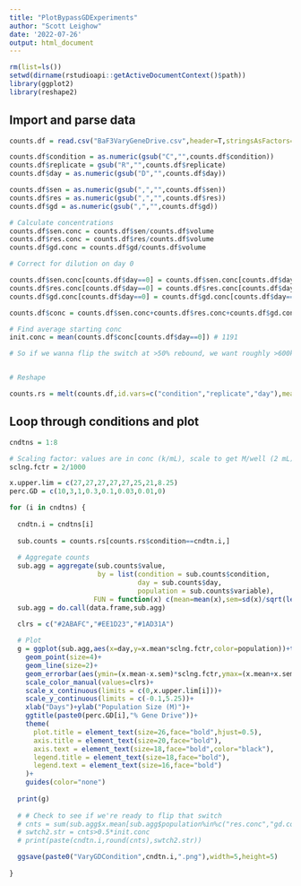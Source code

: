 ```yaml
---
title: "PlotBypassGDExperiments"
author: "Scott Leighow"
date: '2022-07-26'
output: html_document
---
```


```r
rm(list=ls())
setwd(dirname(rstudioapi::getActiveDocumentContext()$path))
library(ggplot2)
library(reshape2)
```


## Import and parse data

```r

counts.df = read.csv("BaF3VaryGeneDrive.csv",header=T,stringsAsFactors=F)

counts.df$condition = as.numeric(gsub("C","",counts.df$condition))
counts.df$replicate = gsub("R","",counts.df$replicate)
counts.df$day = as.numeric(gsub("D","",counts.df$day))

counts.df$sen = as.numeric(gsub(",","",counts.df$sen))
counts.df$res = as.numeric(gsub(",","",counts.df$res))
counts.df$gd = as.numeric(gsub(",","",counts.df$gd))

# Calculate concentrations
counts.df$sen.conc = counts.df$sen/counts.df$volume
counts.df$res.conc = counts.df$res/counts.df$volume
counts.df$gd.conc = counts.df$gd/counts.df$volume

# Correct for dilution on day 0

counts.df$sen.conc[counts.df$day==0] = counts.df$sen.conc[counts.df$day==0]*0.75
counts.df$res.conc[counts.df$day==0] = counts.df$res.conc[counts.df$day==0]*0.75
counts.df$gd.conc[counts.df$day==0] = counts.df$gd.conc[counts.df$day==0]*0.75

counts.df$conc = counts.df$sen.conc+counts.df$res.conc+counts.df$gd.conc

# Find average starting conc
init.conc = mean(counts.df$conc[counts.df$day==0]) # 1191

# So if we wanna flip the switch at >50% rebound, we want roughly >600k/mL


# Reshape

counts.rs = melt(counts.df,id.vars=c("condition","replicate","day"),measure.vars = c("sen.conc","res.conc","gd.conc"))

```

## Loop through conditions and plot

```r
cndtns = 1:8

# Scaling factor: values are in conc (k/mL), scale to get M/well (2 mL)
sclng.fctr = 2/1000

x.upper.lim = c(27,27,27,27,27,25,21,8.25)
perc.GD = c(10,3,1,0.3,0.1,0.03,0.01,0)

for (i in cndtns) {
  
  cndtn.i = cndtns[i]
  
  sub.counts = counts.rs[counts.rs$condition==cndtn.i,]
  
  # Aggregate counts
  sub.agg = aggregate(sub.counts$value,
                      by = list(condition = sub.counts$condition,
                                day = sub.counts$day,
                                population = sub.counts$variable),
                     FUN = function(x) c(mean=mean(x),sem=sd(x)/sqrt(length(x))))
  sub.agg = do.call(data.frame,sub.agg)
  
  clrs = c("#2ABAFC","#EE1D23","#1AD31A")

  # Plot
  g = ggplot(sub.agg,aes(x=day,y=x.mean*sclng.fctr,color=population))+theme_bw()+
    geom_point(size=4)+
    geom_line(size=2)+
    geom_errorbar(aes(ymin=(x.mean-x.sem)*sclng.fctr,ymax=(x.mean+x.sem)*sclng.fctr),width=0.5,size=1.25)+
    scale_color_manual(values=clrs)+
    scale_x_continuous(limits = c(0,x.upper.lim[i]))+
    scale_y_continuous(limits = c(-0.1,5.25))+
    xlab("Days")+ylab("Population Size (M)")+
    ggtitle(paste0(perc.GD[i],"% Gene Drive"))+
    theme(
      plot.title = element_text(size=26,face="bold",hjust=0.5),
      axis.title = element_text(size=20,face="bold"),
      axis.text = element_text(size=18,face="bold",color="black"),
      legend.title = element_text(size=18,face="bold"),
      legend.text = element_text(size=16,face="bold")
    )+
    guides(color="none")
  
  print(g)
  
  # # Check to see if we're ready to flip that switch
  # cnts = sum(sub.agg$x.mean[sub.agg$population%in%c("res.conc","gd.conc")&sub.agg$day==max(sub.agg$day)])
  # swtch2.str = cnts>0.5*init.conc
  # print(paste(cndtn.i,round(cnts),swtch2.str))

  ggsave(paste0("VaryGDCondition",cndtn.i,".png"),width=5,height=5)
  
}
```


